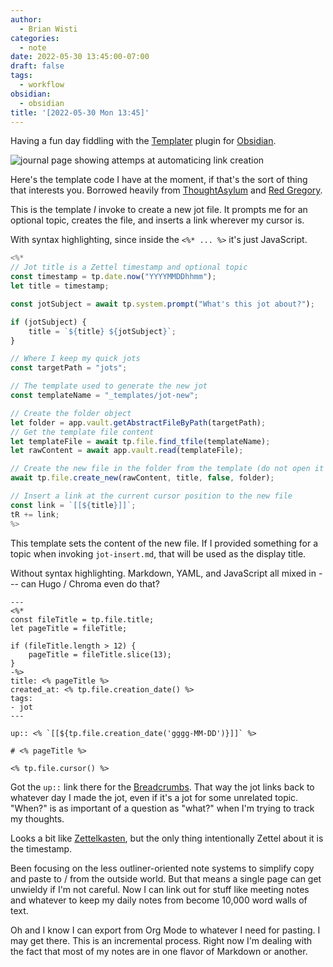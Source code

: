```yaml
---
author:
  - Brian Wisti
categories:
  - note
date: 2022-05-30 13:45:00-07:00
draft: false
tags:
  - workflow
obsidian:
  - obsidian
title: '[2022-05-30 Mon 13:45]'
---
```


Having a fun day fiddling with the [Templater][templater] plugin for
[Obsidian][obsidian].

[obsidian]: https://obsidian.md
[templater]: https://silentvoid13.github.io/Templater/

![journal page showing attemps at automaticing link creation](@img/2022/2022-05-30-obsidian.png)

Here's the template code I have at the moment, if that's the sort of thing that
interests you. Borrowed heavily from [ThoughtAsylum][thought-asylum] and [Red
Gregory][red-gregory].

[thought-asylum]: https://www.thoughtasylum.com/2022/03/29/auto-link-and-generate-page-in-obsidian/
[red-gregory]: https://www.redgregory.com/obsidian-content/2021/11/17/15-templater-commands-for-obsidian

This is the template *I* invoke  to create a new jot file. It prompts me for an
optional topic, creates the file, and inserts a link wherever my cursor is.

With syntax highlighting, since inside the `<%* ... %>` it's just JavaScript.

```js title="jot-insert.md"
<%*
// Jot title is a Zettel timestamp and optional topic
const timestamp = tp.date.now("YYYYMMDDhhmm");
let title = timestamp;

const jotSubject = await tp.system.prompt("What's this jot about?");

if (jotSubject) {
	title = `${title} ${jotSubject}`;
}

// Where I keep my quick jots
const targetPath = "jots";

// The template used to generate the new jot
const templateName = "_templates/jot-new";

// Create the folder object
let folder = app.vault.getAbstractFileByPath(targetPath);
// Get the template file content
let templateFile = await tp.file.find_tfile(templateName);
let rawContent = await app.vault.read(templateFile);

// Create the new file in the folder from the template (do not open it by default)
await tp.file.create_new(rawContent, title, false, folder);

// Insert a link at the current cursor position to the new file
const link = `[[${title}]]`;
tR += link;
%>
```

This template sets the content of the new file. If I provided something for a
topic when invoking `jot-insert.md`, that will be used as the display title.

Without syntax highlighting. Markdown, YAML, and JavaScript all mixed in
--- can Hugo / Chroma even do that?

```text title="jot-new.md"
---
<%*
const fileTitle = tp.file.title;
let pageTitle = fileTitle;

if (fileTitle.length > 12) {
	pageTitle = fileTitle.slice(13);
}
-%>
title: <% pageTitle %>
created_at: <% tp.file.creation_date() %>
tags:
- jot
---

up:: <% `[[${tp.file.creation_date('gggg-MM-DD')}]]` %>

# <% pageTitle %>

<% tp.file.cursor() %>
```

Got the `up::` link there for the [Breadcrumbs][breadcrumbs]. That way the jot
links back to whatever day I made the jot, even if it's a jot for some
unrelated topic. "When?" is as important of a question as "what?" when I'm
trying to track my thoughts.

[breadcrumbs]: https://skepticmystic.github.io/breadcrumbs/

Looks a bit like [Zettelkasten][zettel], but the only thing intentionally
Zettel about it is the timestamp.

Been focusing on the less outliner-oriented note systems to simplify copy and
paste to / from the outside world. But that means a single page can get
unwieldy if I'm not careful. Now I can link out for stuff like meeting notes
and whatever to keep my daily notes from become 10,000 word walls of text.

[zettel]: https://zettelkasten.de

Oh and I know I can export from Org Mode to whatever I need for pasting. I may
get there. This is an incremental process. Right now I'm dealing with the fact
that most of my notes are in one flavor of Markdown or another.
